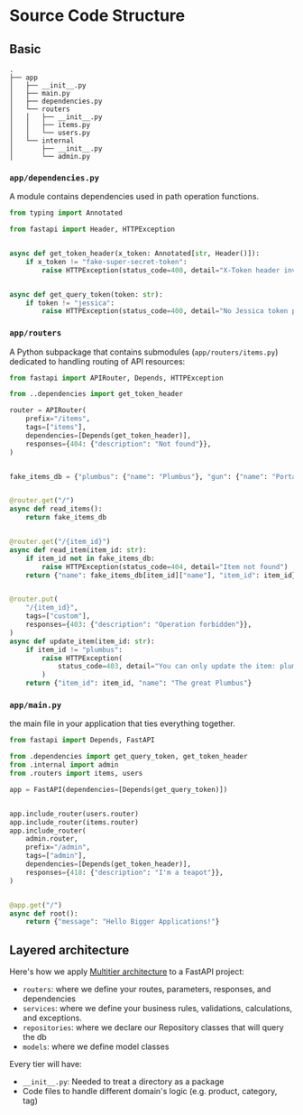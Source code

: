 
# Source Code Structure

## Basic

```
.
├── app
│   ├── __init__.py
│   ├── main.py
│   ├── dependencies.py
│   └── routers
│   │   ├── __init__.py
│   │   ├── items.py
│   │   └── users.py
│   └── internal
│       ├── __init__.py
│       └── admin.py
```

### `app/dependencies.py`

A module contains dependencies used in path operation functions.

```py filename="app/dependencies.py"
from typing import Annotated

from fastapi import Header, HTTPException


async def get_token_header(x_token: Annotated[str, Header()]):
    if x_token != "fake-super-secret-token":
        raise HTTPException(status_code=400, detail="X-Token header invalid")


async def get_query_token(token: str):
    if token != "jessica":
        raise HTTPException(status_code=400, detail="No Jessica token provided")
```


### `app/routers`

A Python subpackage that contains submodules (`app/routers/items.py`) dedicated to handling routing of API resources:

```py filename="app/routers/items.py"
from fastapi import APIRouter, Depends, HTTPException

from ..dependencies import get_token_header

router = APIRouter(
    prefix="/items",
    tags=["items"],
    dependencies=[Depends(get_token_header)],
    responses={404: {"description": "Not found"}},
)


fake_items_db = {"plumbus": {"name": "Plumbus"}, "gun": {"name": "Portal Gun"}}


@router.get("/")
async def read_items():
    return fake_items_db


@router.get("/{item_id}")
async def read_item(item_id: str):
    if item_id not in fake_items_db:
        raise HTTPException(status_code=404, detail="Item not found")
    return {"name": fake_items_db[item_id]["name"], "item_id": item_id}


@router.put(
    "/{item_id}",
    tags=["custom"],
    responses={403: {"description": "Operation forbidden"}},
)
async def update_item(item_id: str):
    if item_id != "plumbus":
        raise HTTPException(
            status_code=403, detail="You can only update the item: plumbus"
        )
    return {"item_id": item_id, "name": "The great Plumbus"}
```


### `app/main.py`

the main file in your application that ties everything together.

```py filename="app/main.py"
from fastapi import Depends, FastAPI

from .dependencies import get_query_token, get_token_header
from .internal import admin
from .routers import items, users

app = FastAPI(dependencies=[Depends(get_query_token)])


app.include_router(users.router)
app.include_router(items.router)
app.include_router(
    admin.router,
    prefix="/admin",
    tags=["admin"],
    dependencies=[Depends(get_token_header)],
    responses={418: {"description": "I'm a teapot"}},
)


@app.get("/")
async def root():
    return {"message": "Hello Bigger Applications!"}
```


## Layered architecture

Here's how we apply [Multitier architecture](https://en.wikipedia.org/wiki/Multitier_architecture) to a FastAPI project:

<FileTree>
  <FileTree.Folder name="src" defaultOpen>
    <FileTree.Folder name="routers" defaultOpen>
      <FileTree.File name="__init__.py" />
      <FileTree.File name="product.py" />
    </FileTree.Folder>
    <FileTree.Folder name="services">
      <FileTree.File name="__init__.py" />
      <FileTree.File name="product.py" />
    </FileTree.Folder>
    <FileTree.Folder name="repositories">
      <FileTree.File name="__init__.py" />
      <FileTree.File name="product.py" />
    </FileTree.Folder>
    <FileTree.Folder name="models">
      <FileTree.File name="__init__.py" />
      <FileTree.File name="product.py" />
    </FileTree.Folder>
  </FileTree.Folder>
</FileTree>

- `routers`: where we define your routes, parameters, responses, and dependencies
- `services`: where we define your business rules, validations, calculations, and exceptions.
- `repositories`: where we declare our Repository classes that will query the db
- `models`: where we define model classes

Every tier will have:
- `__init__.py`: Needed to treat a directory as a package
- Code files to handle different domain's logic (e.g. product, category, tag)
